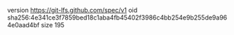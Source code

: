 version https://git-lfs.github.com/spec/v1
oid sha256:4e341ce3f7859bed18c1aba4fb45402f3986c4bb254e9b255de9a964e0aad4bf
size 195
